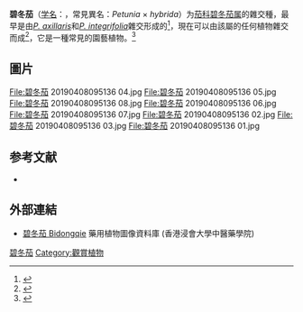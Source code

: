 {{Speciesbox
| name = 碧冬茄
| status = 
| status_system = 
| image = PetuniaFlower.JPG
| genus = Petunia
| species = {{hybrid}} atkinsiana
| authority = (Sweet) D. Don ex W. H. Baxter
| synonyms = 
* ''Nierembergia ×atkinsiana'' Sweet
* ''Petunia × hybrida'' hort. ex E. Vilm.
|synonyms_ref = <ref name=GRIN/>
}}
{{Commons category|Petunia × atkinsiana}}

{{Wikispecies|Petunia × atkinsiana}}
'''碧冬茄'''（[[学名|学名]]：{{lang|la|''Petunia × atkinsiana''}}，常見異名：''Petunia'' × ''hybrida''）为[[茄科|茄科]][[碧冬茄属|碧冬茄属]]的雜交種，最早是由''[[Petunia_axillaris|P. axillaris]]''和''[[Petunia_integrifolia|P. integrifolia]]''雜交形成的<ref>{{Cite journal | doi = 10.1111/j.1365-313X.2009.03834.x| pmid = 19222805| title = The lack of floral synthesis and emission of isoeugenol in ''Petunia axillaris'' subsp. ''parodiiis'' due to a mutation in the isoeugenol synthasegene| journal = The Plant Journal| volume = 58| issue = 6| pages = 961–9| year = 2009| last1 = Koeduka | first1 = T. | last2 = Orlova | first2 = I. | last3 = Baiga | first3 = T. J. | last4 = Noel | first4 = J. P. | last5 = Dudareva | first5 = N. | last6 = Pichersky | first6 = E. | pmc=2860387}}</ref>，現在可以由該屬的任何植物雜交而成<ref name=GRIN>{{cite web |url=http://www.ars-grin.gov/cgi-bin/npgs/html/taxon.pl?462920 |title=USDA GRIN Taxonomy |accessdate=17 April 2014 |archive-date=2015-09-24 |archive-url=https://web.archive.org/web/20150924154601/http://www.ars-grin.gov/cgi-bin/npgs/html/taxon.pl?462920 |dead-url=yes }}</ref>，它是一種常見的園藝植物。<ref name="MBG Petunia">{{cite web | url=http://www.missouribotanicalgarden.org/PlantFinder/PlantFinderDetails.aspx?kempercode=a601 | title=Petunia (group) | publisher=Missouri Botanical Garden | accessdate=12 September 2015 | archive-date=2017-10-23 | archive-url=https://web.archive.org/web/20171023231014/http://www.missouribotanicalgarden.org/PlantFinder/PlantFinderDetails.aspx?kempercode=a601 | dead-url=no }}</ref>

== 圖片 ==
<gallery>
File:碧冬茄 20190408095136 04.jpg
File:碧冬茄 20190408095136 05.jpg
File:碧冬茄 20190408095136 08.jpg
File:碧冬茄 20190408095136 06.jpg
File:碧冬茄 20190408095136 07.jpg
File:碧冬茄 20190408095136 02.jpg
File:碧冬茄 20190408095136 03.jpg
File:碧冬茄 20190408095136 01.jpg

</gallery>

==参考文献==
{{reflist}}
* {{cite web| url =http://www.bioinfo.cn/db05/KmzwSpecies.php?action=view&id=21749| title =碧冬茄| work =《中国高等植物数据库全库》| publisher =中国科学院微生物研究所| author =昆明植物研究所| accessdate =2009-02-25| deadurl =yes| archiveurl =https://web.archive.org/web/20160305002145/http://www.bioinfo.cn/db05/KmzwSpecies.php?action=view&id=21749| archivedate =2016-03-05}}

==外部連結==		
* [http://libproject.hkbu.edu.hk/was40/detail?lang=ch&channelid=1288&searchword=herb_id=D01152 碧冬茄 Bidongqie] {{Wayback|url=http://libproject.hkbu.edu.hk/was40/detail?lang=ch&channelid=1288&searchword=herb_id=D01152 |date=20160304085658 }} 藥用植物圖像資料庫 (香港浸會大學中醫藥學院) {{zh-hant}}{{en}}
{{Taxonbar|from=Q16861020}}

{{DEFAULTSORT:Petunia × atkinsiana}}
[[Category:碧冬茄属|碧冬茄]]
[[Category:觀賞植物|Category:觀賞植物]]